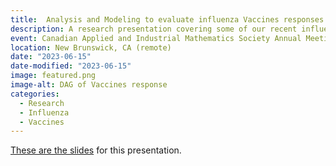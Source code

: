 ```yaml
---
title:  Analysis and Modeling to evaluate influenza Vaccines responses
description: A research presentation covering some of our recent influenza Vaccines work.
event: Canadian Applied and Industrial Mathematics Society Annual Meeting 2023
location: New Brunswick, CA (remote)
date: "2023-06-15"
date-modified: "2023-06-15"
image: featured.png
image-alt: DAG of Vaccines response
categories:
  - Research
  - Influenza
  - Vaccines
---
```



<a href="2023-06-CAIMS-Handel.html" target="_blank">These are the slides</a> for this presentation.

